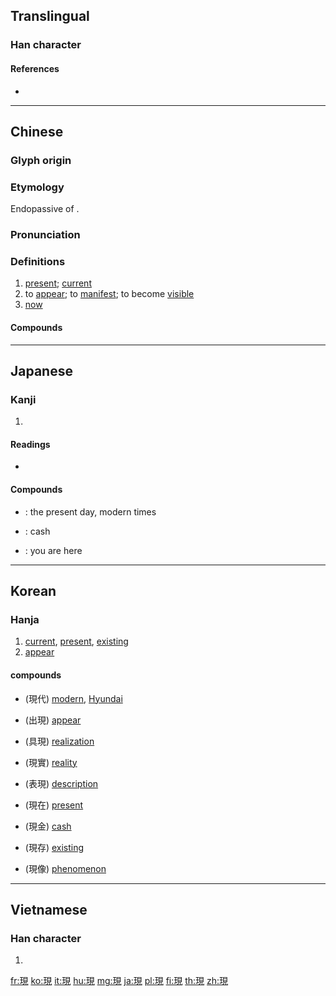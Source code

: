 {{also|现}}
==Translingual==

===Han character===
{{Han char|rn=96|rad=玉|as=07|sn=11|four=16110|canj=MGBUU|ids=⿰𤣩見}}

====References====
* {{Han ref|kx=0732.220|dkj=21004|dj=1143.180|hdz=21116.030|uh=73FE|ud=29694|bh=B27B|bd=45691}}

----

==Chinese==
{{zh-forms|s=现}}

===Glyph origin===
{{Han compound|玉|見|ls=psc|c1=s|c2=p|t1=jewel}}

===Etymology===
Endopassive of {{och-l|見|tr=*keːns}}.

===Pronunciation===
{{zh-pron
|m=xiàn
|c=jin6
|c-t=yen5
|g=xien5
|h=pfs=hien
|md=hiêng
|mn=hiān/hiàn
|mn_note=hiàn - probably substitute for {{zh-l|*獻}}
|mn-t=hing7/hêng7/hiang7
|mn-t_note=hing7 - Chaozhou; hêng7 - Jieyang; hiang7 - Chaoyang, Puning, Huilai
|w=3hhi
|x=xian5
|mc=y
|oc=y
|ma=y
|cat=v,adv,a
}}

===Definitions===
{{zh-hanzi}}

# [[present]]; [[current]]
# to [[appear]]; to [[manifest]]; to become [[visible]]
# [[now]]

====Compounds====
{{zh-der|現在|現代|一切現成|丟人現眼|乍現|兌現|公告現值|再現|凝血現象|出現|吃現成|吃現成飯|呈現|圖窮匕現|安於現狀|實現|封鎖現場|展現|平分售現|忽隱忽現|愛現|應物現形|打嘴現世|投現|撿現成|映現|曇花一現|曙光乍現|毛細現象|活現|活神活現|活靈活現|活龍活現|浮現|湊現成|湧現|犯罪現場|現下|現世|現世報|現世寶|現世現報|現世界|現今|現代主義|現代人|現代化|現代史|現代建築|現代繪畫|現代舞|現代芭蕾|現代藝術|現代詩|現任|現值|現出|現出原身|現前|現勢|現址|現場|現場節目|現大洋|現存|現實|現實主義|現弄|現形|現役|現役軍人|現成|現成話|現成飯|現時|現時報|現期|現款|現況|現洋|現狀|現現成成|現眼|現職|現行|現行法|現行犯|現象|現貨|現貨市場|現買現賣|現賣|現身|現身說法|現金|現金帳|現金救助|現金給付|現金股利|現鈔|現錢|現階段|發現|發現學習|社會現象|神氣活現|競合現象|第一現場|節目現場|聖嬰現象|自我實現|自我表現|自然現象|良心發現|若隱若現|虹吸現象|表現|表現主義|貼現|貼現率|貼現窗口|退化現象|退現|重現|重現江湖|重貼現率|針孔現象|閃現|隱現|顯現|體現}}

----

==Japanese==

===Kanji===
{{ja-kanji|grade=5|rs=玉07}}

# {{defn|lang=ja|sort=玉07}}

====Readings====
* {{ja-readings|goon=[[げん]] (gen)|kanon=[[けん]] (ken)|kun=[[あらわれる]] (arawareru), [[あらわす]] (arawasu), [[うつつ]] (utsutsu)}}

====Compounds====
{{top2}}
* {{ja-r|現代|げんだい}}: the present day, modern times
* {{ja-r|現金|げんきん}}: cash
{{mid2}}
* {{ja-r|現在地|げんざいち}}: you are here
{{bottom}}

----

==Korean==

===Hanja===
{{ko-hanja|hangeul=[[현]]|eumhun=}}

# [[current]], [[present]], [[existing]]
# [[appear]]

====compounds====
* {{l|ko|현대}}(現代) [[modern]], [[Hyundai]]
* {{l|ko|출현}}(出現) [[appear]]
* {{l|ko|구현}}(具現) [[realization]]
* {{l|ko|현실}}(現實) [[reality]]
* {{l|ko|표현}}(表現) [[description]]
* {{l|ko|현재}}(現在) [[present]]
* {{l|ko|현금}}(現金) [[cash]]
* {{l|ko|현존}}(現存) [[existing]]
* {{l|ko|현상}}(現像) [[phenomenon]]

----

==Vietnamese==

===Han character===
{{vi-hantu|[[hiện]], [[hẹn]], [[kén]]|rs=玉07}}

# {{defn|lang=vi|sort=玉07}}

[[fr:現]]
[[ko:現]]
[[it:現]]
[[hu:現]]
[[mg:現]]
[[ja:現]]
[[pl:現]]
[[fi:現]]
[[th:現]]
[[zh:現]]